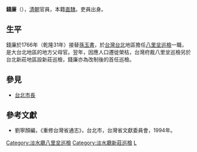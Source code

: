 '''錢廉'''（{{bd|？||？||}}），[[清朝|清朝]]官員，本籍[[直隸|直隸]]。吏員出身。

== 生平 ==
錢廉於1766年（乾隆31年）接替[[孫玉書|孫玉書]]，於[[台灣|台灣]][[台北|台北]]地區擔任[[八里坌|八里坌]][[巡檢|巡檢]]一職，是大台北地區的地方父母官。翌年，因應人口遷徙榮枯，台灣府裁八里坌巡檢另於台北新莊地區設新莊巡檢，錢廉亦為改制後的首任巡檢。

==參見==
*[[台北市長|台北市長]]

==參考文獻==
*劉寧顏編，《重修台灣省通志》，台北市，台灣省文獻委員會，1994年。

{{start box}}
{{s-off}}
{{s-before|[[孫玉書|孫玉書]]}}
{{s-title|[[八里坌|八里坌]][[巡檢|巡檢]]|1766年上任}}
{{s-after|錢廉（改制）}}
{{s-before|錢廉（改制首任）}}
{{s-title|[[新莊巡檢|新莊巡檢]]|1767年上任}}
{{s-after|[[吳澤遠|吳澤遠]]}}
{{end box}}

{{DEFAULTSORT:Qian錢廉}}
[[Category:淡水廳八里坌巡檢|Category:淡水廳八里坌巡檢]]
[[Category:淡水廳新莊巡檢|Category:淡水廳新莊巡檢]]
[[Category:錢姓|L]]